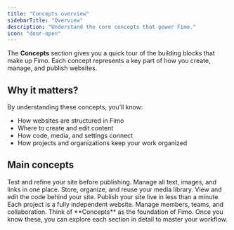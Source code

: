 ```yaml
---
title: "Concepts overview"
sidebarTitle: "Overview"
description: "Understand the core concepts that power Fimo."
icon: "door-open"
---
```


The **Concepts** section gives you a quick tour of the building blocks that make up Fimo. Each concept represents a key part of how you create, manage, and publish websites.

## Why it matters?

By understanding these concepts, you’ll know:  
- How websites are structured in Fimo  
- Where to create and edit content  
- How code, media, and settings connect  
- How projects and organizations keep your work organized  

## Main concepts

<Columns cols={2}>
  <Card title="Preview" icon="eye" href="/preview/overview">
    Test and refine your site before publishing.
  </Card>
  <Card title="Content" icon="pen-to-square" href="/content/overview">
    Manage all text, images, and links in one place.
  </Card>
  <Card title="Assets" icon="photo-film" href="/assets/overview">
    Store, organize, and reuse your media library.
  </Card>
  <Card title="Code" icon="code" href="/code/overview">
    View and edit the code behind your site.
  </Card>
  <Card title="Deployment" icon="rocket" href="/publish/overview">
    Publish your site live in less than a minute.
  </Card>
  <Card title="Project" icon="layer-group" href="/project/overview">
    Each project is a fully independent website.
  </Card>
  <Card title="Organization" icon="people-group" href="/organization/overview">
    Manage members, teams, and collaboration.
  </Card>
</Columns>

<Note>
Think of **Concepts** as the foundation of Fimo. Once you know these, you can explore each section in detail to master your workflow.
</Note>
